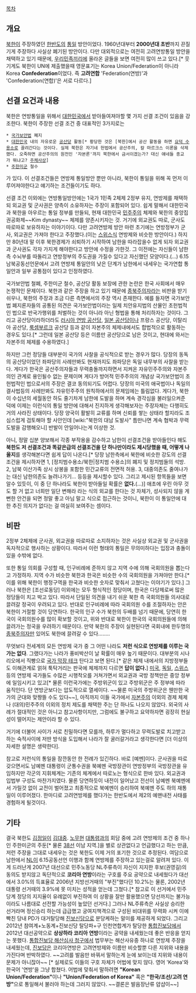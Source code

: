 [[목차]]

== 개요 ==
[[북한]]이 주장하였던 [[한반도]]의 [[통일]] 방안이었다. 1960년대부터 '''2000년대 초반'''까지 끈질기게 주장하다 사실상 폐기된 방안이다. 다만 대외적으로는 여전히 고려연방통일 방안을 채택하고 있기 때문에, [[우리민족끼리]]에 올라온 글들을 보면 여전히 많이 쓰고 있다.[* 웃기게도 북한이 UN에 제출했을때 영문표기는 Korea Union/Federation이 아니라 Korea '''Confederation'''이었다. 즉 '''고려연합''' 'Federation(연방)'과 'Confederation(연합)'은 서로 다르다.] 

== 선결 요건과 내용 ==
북한은 연방통일을 위해서 [[대한민국]]에서 받아들여져야할 몇 가지 선결 조건이 있음을 강조한다.
북한이 주장한 선결 조건 중 대표적인 3가지로는

 * [[국가보안법]] 폐지 
 * [[대한민국]] 내의 자유로운 [[공산당]] 활동[* 황당한 것은 [북한]에서 공산 활동을 하면 [[요덕 수용소]]로 끌려간다는 것이다. 실제 북한은 자기네 헌법에서 공산주의, 칼 마르크스 이론을 삭제했다. 오죽하면 공산주의의 원전인 '자본론'까지 북한에서 금서이겠는가? 대신 얘네들 종교가 뭐냐고? [[주체사상]]] 
 * [[주한미군]] 철수 
가 있다. 이 선결조건들은 연방제 통일방안 뿐만 아니라, 북한이 통일을 위해 꼭 먼저 이루어져야한다고 얘기하는 조건들이기도 하다.

선결 조건 이외에는 연방통일방안에는 1국가 1민족 2체제 2정부 유지, 연방제를 채택하되 외교권 및 군사권은 양측이 소유하자는 주장이 포함되어 있다. 쉽게 말해서 대한민국과 북한을 아우르는 통일 정부를 만들되, 현재 대한민국 [[민주주의]] 체제와 북한의 중앙집권공화제~~Kim dynasty~~ 체제를 양존시키자는 것. 거기에 외교권도 따로, 군사도 따로따로 보유하자는 이야기이다. 다만 고려연방제 방안 마련 초기에는 연방정부가 군사, 외교권은 가져야 한다고 주장했다.(이는 [[스위스]]식 연방제와 비슷한 방안이다.) 하지만 80년대 말 이후 북한경제가 쇠퇴하기 시작하여 남한을 따라잡을수 없게 되자 외교권과 군사권도 각자 가지게 해야한다고 방안에 수정을 가한것. 그 이전에는 자신들이 남한측 수뇌부를 따돌리고 연방정부의 주도권을 가질수 있다고 자신했던 모양이다.(...) 6.15 남북공동선언문에서 고려 연방제 통일안의 낮은 단계가 남한에서 내세우는 국가연합 통일안과 일부 공통점이 있다고 인정하였다.

국가보안법 철폐, 주한미군 철수, 공산당 활동 보장에 관한 논란은 한국 사회에서 매우 논쟁적인 문제이다. 북한과 같은 주장을 하고 있기 때문에 [[종북주의자]]라는 비판을 받기 쉬우나, 북한의 주장과 조금 다른 측면에서의 주장 역시 존재한다. 예를 들자면 국가보안법 폐지론자들의 공통된 의견은 국가보안법이라는 일제 치안유지법의 산물인 초헌법적인 법으로 반국가행위를 처벌하는 것이 아니라 아닌 형법을 통해 처리하자는 것이다. 그리고 공산당이라하더라도 [[러시아 연방 공산당]], [[일본 공산당]]이나 프랑스 공산당, 이탈리아 공산당, [[룩셈부르크]] 공산당 등과 같이 자본주의 체제내에서도 합법적으로 활동하는 경우도 있다.[* 그런데 일본 공산당 등은 이름만 공산당으로 남은 것이고, 현대에 와서는 자본주의 체제를 수용하였다.] 

하지만 그런 정당들 대부분이 국가의 사찰을 공식적으로 받는 경우가 많다. 당장의 동독의 공산당이었던 좌파당의 사례만봐도 현재까지도 좌파당은 독일 내무부의 사찰을 받는다. 게다가 한국은 공산주의자들과 무력충돌까지하면서 지켜온 자유민주주의와 자본주의인 관계로 용인될수 없는 문제이며 게다가 방어적 민주주의의 개념상 국가보안법이 초헌법적인 법으로서의 주장은 결코 동의되기도 어렵다. 당장의 미국의 애국법이나 독일의 결사법등의 사례만봐도 자유민주주의 원칙하에서의 문제임에는 틀림없다. 게다가, 북한이 수십년의 세월동안 하도 줄기차게 남한에 도발을 하며 계속 경각심을 불러일으켜준 덕에 이제는 이런식의 통일 방안에 대해서 진지하게 생각해보자는 주장자체는 다행히도 거의 사라진 상태이다. 당장 양국이 활발히 교류를 하며 신뢰를 쌓는 상태라 할지라도 조심스럽게 검토해야 할 사안인데 [wiki:"북한의 대남 도발사" 틈만나면 계속 협박과 무력도발을 감행해오니] 반발이 안일어나는게 이상한 것.

아니, 정말 십분 양보해서 각종 부작용을 감수하고 남한이 선결조건을 받아들인다 해도 '''북한도 저 선결조건과 똑같은급의 선결조건을 단 하나만이라도 제시당했을 때, 어떻게 나올지'''를 생각해본다면 쉽게 답이 나온다.[* 당장 남한측에서 북한에 비슷한 강도의 선결조건을 제시하자면 1, [정치범수용소/북한|정치범 수용소]의 폐지 및 정치범들의 석방. 2, 남북 이산가족 상시 상봉을 포함한 민간교류의 전면적 허용. 3, 대중의존도 줄여나가는 대신 남한의존도 늘려나가기... 등등을 제시할수 있다. 그리고 제시된 항목들을 보면 알수 있듯이, 이 중 단 하나라도 북한이 받아들일 확률은 '''없다.'''(...)] 애초에 우린 아무 것도 할 거 없고 너희만 일단 변해라 라는 식의 외교를 한다는 것 자체가, 성사되지 않을 게 뻔한 안건을 되면 정말 좋고 아님 말고 식으로 접근하는 것이니, 북한이 이 통일안에 대한 추진 의지가 없다는 걸 여실히 보여주는 셈이다.

== 비판 ==
2정부 2체제에 군사권, 외교권을 따로따로 소지하자는 것은 사실상 외교권 및 군사권을 독자적으로 행사하는 상황이다. 따라서 이런 형태의 통일은 무의미하다는 입장과 충돌이 있을 수밖에 없다.

또한 통일 의회를 구성할 때, 인구비례에 준하지 않고 지역 수에 의해 국회의원을 뽑는다고 가정하자. 지역 수가 비슷한 북한과 한국은 비슷한 수의 국회의원을 가져야만 한다.[* 이를 위해 북한이 행정구역을 한국과 비슷한 숫자로 맞춰서 고쳤다는 이야기가 있다.] 그러나 북한은 [조선로동당] 이외에는 모두 형식적인 정당이며, 한국은 다당제로써 많은 정당들이 치고 박고 있다. 따라서 단일된 의견을 내기 쉬운 북한 측 국회의원들 의사대로 끌려갈 정국이 우려되고 있다. 반대로 인구비례에 따라 국회의원 수를 조절하자는 안은 북한이 거절할 것이 당연하다. 한국의 인구 수가 북한의 두배를 넘기 때문에, 당연히 한국이 국회의원수를 많이 확보할 것이고, 위와 반대로 북한이 한국의 국회의원들에 의해 끌려가는 정국을 우려하기 때문이다. 만약 북한의 주장이 실현된다면 국회내에 한두명의 [[종북주의자]]만 있어도 북한에 끌려갈 수 있다........ 

무엇보다 전세계의 모든 연방제 국가 중 그 어떤 나라도 '''저런 식으로 연방제를 이루는 국가는 없다'''. 그랬다가는 나라가 풍비박산이 날 확률이 매우 높기 때문이다. 대부분의 시나리오에서 직빵으로 [[국가 막장 테크]] 탄다고 보면 된다.[* 같은 체제 내에서의 지방정부들도 이해관계로 얽혀 툭탁거리는 판국에 체제까지 다르면 '''답이 없다.'''] [[미국]], [[독일]], [[스위스]] 등의 연방제 국가들도 수많은 시행착오를 거쳐가면서 외교권과 국방 정책만은 중앙 정부에 일임시키고 있고[* 물론 이런국가에는 주방위군이 있고 주방위군은 주 정부에 따라 움직인다. 단 연방군보다는 압도적으로 열세이다. ~~물론 미국의 주방위군은 웬만한 국가의 군대와 맞짱뜰 수도 있다~~], 아직까지 이들 국가에서 [[자본주의]] 이외의 경제 체제나 (대의)민주주의 이외의 정치 제도를 채택한 주는 단 하나도 나오지 않았다. 외국의 사례가 절대적인 것은 아니고 참고사항이지만, 그럼에도 불구하고 요약하자면 굉장히 현실성이 떨어지는 제안이라 할 수 있다.

거기에 더불어 사이가 서로 친밀하다면 모를까, 하루가 멀다하고 무력도발로 치고받고 하는 숙적사이에 저딴 방식을 도입해서 나라가 잘 굴러갈거라고 생각한다면 [더 이상의 자세한 설명은 생략한다].

참고로 저런식의 통일을 잠깐동안 한 전례가 있긴하다. 바로 [예멘]이다. 군사권을 따로 갖으면서도 남예멘 대통령이 군통수권을 북예멘 국방장관이 연방정부의 국방장관을 유임하지만 각군의 지휘체계는 기존의 체계에서 따로노는 형식으로 한바 있다. 외교권과 입법부 구성도 마찬가지였다. 물론 당연하듯이 내전이 일어났고 전선이 남예멘 북예멘에서 가릴것 없이 교전이 벌어졌고 최종적으로 북예멘이 승리하여 북예멘 주도 하의 재통일이 이루어졌다. 한마디로 고려연방제를 했다가는 한반도에서 제2의 예맨내전 사태를 경험하게 될것이다.

== 기타 ==
결국 북한도 [[김정일]]이 [[김대중]]. [[노무현]] [[대통령]]과의 회담 중에 고려 연방제의 조건 중 하나인 주한미군의 주둔[* 물론 [[38선]] 이남 지역.]을 별로 상관없다고 언급했다고 하는 만큼, 저런 주장을 그대로 내세우는 것은 북한도 이제 거의 포기한 것으로 추정된다. 여담으로 남한에서 [[NL]]이 6.15공동선언 이행과 함께 연방제를 주장하고 있는걸로 알려져 있다. 이게 드러난게 2007년 대선으로 민주노동당 NL주류측이 자신이 지지한 후보(권영길)의 동의도 받지않고 독단적으로 '''코리아 연방'''이라는 구호를 주요 공약으로 내세웠다가 대선에서 3.0%의 득표율로 2006년 지방선거때의 "부진"했다던 10.2%는 물론, 2002년 대통령 선거때의 3.9%에 못 미치는 성적을 얻는데 그쳤다.[* 참고로 이 선거에서 민주당계 정당의 지지율이 유례없이 부진하여 이 상황을 잘만 활용했으면 당선까지는 불가능이라도 나름대로 선전할 가능성이 높았던 선거다.] 그러나 NL주류측은 사실상 승리한 선거라며 정신승리 하는데 급급했고 궁여지책격으로 구성된 비대위를 무력화 시켜 이에 빡친 당내 PD가 대거탈당해 [[진보신당]]으로 분당케하는 말미를 제공하게 되었다. 그리고 2012년 참여계+노동계+진보신당 탈당파+구 인천연합계가 탈당한 [[통합진보당]]에서 2012년 대선공약으로 '''상상하라 코리아 연방'''이라는 공약을 내세웠는데 좋은 반응을 얻지는 못했다. [[통합진보당 해산심사 청구]]에서 법무부는 해산사유중 하나로 연방제 주장을 내세웠는데, [[진보당]]은 코리아연방은 고려연방제와 이름만 비슷할뿐 다른 지위와 내용을 가진다며 반박하였다. ~~고려를 발음만 바꿔서 말하는게 눈에 보이는데 지위와 내용이 문제가 아니잖아~~ [* 실제로도 이들의 구호 자체가 어법에 맞지 않다. 영어 'Korea'와 한국어 '연방'을 그냥 합쳤다. 어법에 맞춰서 말하려면 '''"Korean Union/Federation"'''이나 '''"Union/Federation of Korea"''' 혹은 '''"한국/조선/고려 연방"'''으로 통일해서 불러야 하는데 그러지 않았다. ~~결론은 발음장난류 얍샵이~~]
